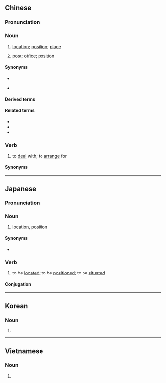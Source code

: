 ==Chinese==
{{zh-forms}}

===Pronunciation===
{{zh-pron
|m=wèizhì,tl=y
|c=wai6 zi3
|h=pfs=vi-chṳ
|mn=ūi-tì
|mn-t=ui7 di3
|w=3hhue tsr
|cat=n,v
}}

===Noun===
{{zh-noun}}

# [[location]]; [[position]]; [[place]] {{zh-mw|m:個}}
#: {{zh-x|地理 位置|geographical '''location'''}}
#: {{zh-x|具體 位置|exact '''location'''}}
#: {{zh-x|您 所 在 的 位置。|You are here.}}
# [[post]]; [[office]]; [[position]]

====Synonyms====
* {{sense|location}}
{{zh-syn-saurus|地點}}
* {{sense|post}}
{{zh-syn-saurus|職位}}

====Derived terms====
{{zh-der|地理位置}}

====Related terms====
* {{zh-l|地位}}
* {{zh-l|位於}}
* {{zh-l|位子}}

===Verb===
{{zh-verb}}

# {{lb|zh|literary}} to [[deal]] with; to [[arrange]] for

====Synonyms====
{{zh-syn-saurus|安置}}

{{zh-cat|Elementary}}

----

==Japanese==
{{ja-kanjitab|い|ち|yomi=on}}

=== Pronunciation ===
{{ja-pron|いち|acc=1|y=o}}

===Noun===
{{ja-noun|いち}}

# [[location]], [[position]]
#: {{ja-usex|現%在'''位%置'''|げん%ざい'''い%ち'''|lit=current position|"you are here" {{q|as on a map}}}}

====Synonyms====
* {{ja-r|場%所|ば%しょ}}

===Verb===
{{ja-verb-suru|いち}}

# to be [[located]]; to be [[positioned]]; to be [[situated]]
#: {{ja-usex|宮%崎%県 は 九%州%地%方 の 南%東%部 に '''位%置 する''' 県。|^みや%ざき%-けん は ^きゅう%しゅう-%ち%ほう の なん%とう%ぶ に '''い%ち する''' けん。|Miyazaki prefecture '''is situated''' in the southeastern part of the Kyūshū region.}}

====Conjugation====
{{ja-suru|いち}}

----

==Korean==
{{ko-hanjatab}}

===Noun===
{{ko-noun|hj|hangeul=위치}}

# {{hanja form of|위치|[[location]]}}

----

==Vietnamese==
{{vi-hantutab}}

===Noun===
{{vi-noun|sc=Hani}}

# {{han tu form of|vị trí|[[location]]}}